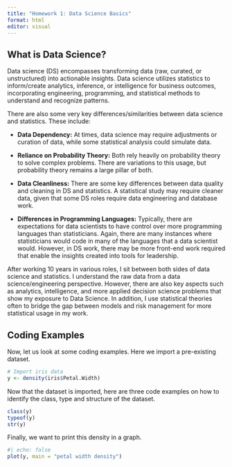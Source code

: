 ```yaml
---
title: "Homework 1: Data Science Basics"
format: html
editor: visual
---
```


## What is Data Science?

Data science (DS) encompasses transforming data (raw, curated, or unstructured) into actionable insights. Data science utilizes statistics to inform/create analytics, inference, or intelligence for business outcomes, incorporating engineering, programming, and statistical methods to understand and recognize patterns.

There are also some very key differences/similarities between data science and statistics. These include:

-   **Data Dependency:** At times, data science may require adjustments or curation of data, while some statistical analysis could simulate data.

-   **Reliance on Probability Theory:** Both rely heavily on probability theory to solve complex problems. There are variations to this usage, but probability theory remains a large pillar of both.

-   **Data Cleanliness:** There are some key differences between data quality and cleaning in DS and statistics. A statistical study may require cleaner data, given that some DS roles require data engineering and database work.

-   **Differences in Programming Languages:** Typically, there are expectations for data scientists to have control over more programming languages than statisticians. Again, there are many instances where statisticians would code in many of the languages that a data scientist would. However, in DS work, there may be more front-end work required that enable the insights created into tools for leadership.

After working 10 years in various roles, I sit between both sides of data science and statistics. I understand the raw data from a data science/engineering perspective. However, there are also key aspects such as analytics, intelligence, and more applied decision science problems that show my exposure to Data Science. In addition, I use statistical theories often to bridge the gap between models and risk management for more statistical usage in my work.

## Coding Examples

Now, let us look at some coding examples. Here we import a pre-existing dataset.

```r
# Import iris data
y <- density(iris$Petal.Width)


```

Now that the dataset is imported, here are three code examples on how to identify the class, type and structure of the dataset.

```r
class(y)
typeof(y)
str(y)
```

Finally, we want to print this density in a graph.

```r
#| echo: false
plot(y, main = "petal width density")

```

